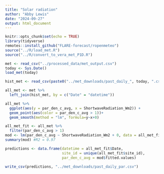 ```yaml
---
title: "Solar radiation"
author: "Abby Lewis"
date: "2024-09-27"
output: html_document
---
```


```r
knitr::opts_chunk$set(echo = TRUE)
library(tidyverse)
remotes::install_github("FLARE-forecast/ropenmeteo")
source("../R/load_met.R")
source("../R/convert_to_vera_met_P1D.R")
```

```r
met <- read_csv("../processed_data/met_output.csv")
today <- Sys.Date()
load_met(today)

hist_met <- read_csv(paste0("../met_downloads/past_daily_", today, ".csv"))

all_met <- met %>%
  left_join(hist_met, by = c("Date" = "datetime"))

all_met %>%
  ggplot(aes(y = par_den_c_avg, x = ShortwaveRadiation_Wm2)) +
  geom_point(aes(color = par_den_c_avg > 1))+
  geom_smooth(method = "lm", formula=y~x+0)

all_met_fit <- all_met %>%
  filter(par_den_c_avg > 1)
mod <- lm(par_den_c_avg ~ ShortwaveRadiation_Wm2 + 0, data = all_met_fit)
summary(mod) #R2 = 0.97

predictions <- data.frame(datetime = all_met_fit$Date, 
                          site_id = unique(all_met_fit$site_id),
                          par_den_c_avg = mod$fitted.values)

write_csv(predictions, "../met_downloads/past_daily_par.csv")
```

